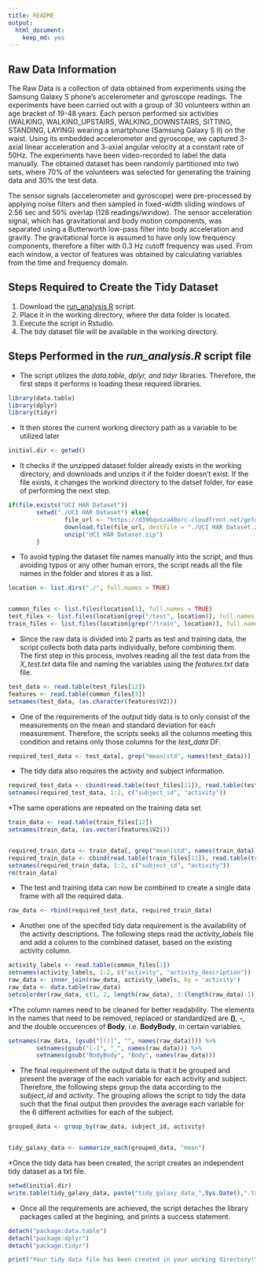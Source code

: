 ```yaml
---
title: README
output: 
  html_document: 
    keep_md: yes
---
```


## Raw Data Information

The Raw Data is a collection of data obtained from experiments using the Samsung Galaxy S phone's accelerometer and gyroscope readings. The experiments have been carried out with a group of 30 volunteers within an age bracket of 19-48 years. Each person performed six activities (WALKING, WALKING_UPSTAIRS, WALKING_DOWNSTAIRS, SITTING, STANDING, LAYING) wearing a smartphone (Samsung Galaxy S II) on the waist. Using its embedded accelerometer and gyroscope, we captured 3-axial linear acceleration and 3-axial angular velocity at a constant rate of 50Hz. The experiments have been video-recorded to label the data manually. The obtained dataset has been randomly partitioned into two sets, where 70% of the volunteers was selected for generating the training data and 30% the test data. 

The sensor signals (accelerometer and gyroscope) were pre-processed by applying noise filters and then sampled in fixed-width sliding windows of 2.56 sec and 50% overlap (128 readings/window). The sensor acceleration signal, which has gravitational and body motion components, was separated using a Butterworth low-pass filter into body acceleration and gravity. The gravitational force is assumed to have only low frequency components, therefore a filter with 0.3 Hz cutoff frequency was used. From each window, a vector of features was obtained by calculating variables from the time and frequency domain. 

## Steps Required to Create the Tidy Dataset
1. Download the [run_analysis.R](https://github.com/Sahil-yp/Getting_and_Cleaning_Data_Project.git) script.
2. Place it in the working directory, where the data folder is located.
3. Execute the script in Rstudio.
4. The tidy dataset file will be available in the working directory.

## Steps Performed in the *run_analysis.R* script file

* The script utilizes the *data.table, dplyr, and tidyr* libraries. Therefore, the first steps it performs is loading these required libraries.  
```r
library(data.table)
library(dplyr)
library(tidyr)
```

* It then stores the current working directory path as a variable to be utilized later
```r
initial.dir <- getwd()
```

* It checks if the unzipped dataset folder already exists in the working directory, and downloads and unzips it if the folder doesn't exist. If the file exists, it changes the workind directory to the datset folder, for ease of performing the next step.
```r
if(file.exists("UCI HAR Dataset"))
        setwd("./UCI HAR Dataset") else{
                file_url <- "https://d396qusza40orc.cloudfront.net/getdata%2Fprojectfiles%2FUCI%20HAR%20Dataset.zip"
                download.file(file_url, destfile = "./UCI HAR Dataset.zip")
                unzip("UCI HAR Dataset.zip")
        }
```

* To avoid typing the dataset file names manually into the script, and thus avoiding typos or any other human errors, the script reads all the file names in the folder and stores it as a list.
```r
location <- list.dirs("./", full.names = TRUE)


common_files <- list.files(location[1], full.names = TRUE)
test_files <- list.files(location[grep("/test", location)], full.names = TRUE)
train_files <- list.files(location[grep("/train", location)], full.names = TRUE)
```

* Since the raw data is divided into 2 parts as test and training data, the script collects both data parts individually, before combining them.  
The first step in this process, involves reading all the test data from the *X_test.txt* data file and naming the variables using the *features.txt* data file.
```r
test_data <- read.table(test_files[12])
features <- read.table(common_files[3])
setnames(test_data, (as.character(features$V2))) 
```

* One of the requirements of the output tidy data is to only consist of the measurements on the mean and standard deviation for each measurement. Therefore, the scripts seeks all the columns meeting this condition and retains only those columns for the _test_data_ DF.

```r
required_test_data <- test_data[, grep("mean|std", names(test_data))]
```

* The tidy data also requires the activity and subject information. 
```r
required_test_data <- cbind(read.table(test_files[11]), read.table(test_files[13]), required_test_data)
setnames(required_test_data, 1:2, c("subject_id", "activity"))
```


*The same operations are repeated on the training data set
```r
train_data <- read.table(train_files[12])
setnames(train_data, (as.vector(features$V2)))


required_train_data <- train_data[, grep("mean|std", names(train_data))]
required_train_data <- cbind(read.table(train_files[11]), read.table(train_files[13]), required_train_data)
setnames(required_train_data, 1:2, c("subject_id", "activity"))
rm(train_data)
```

* The test and training data can now be combined to create a single data frame with all the required data.
```r
raw_data <- rbind(required_test_data, required_train_data)
```

* Another one of the specifed tidy data requirement is the availability of the activity descriptions. The following steps read the _activity_labels_ file and add a column to the combined dataset, based on the existing activity column.
```r
activity_labels <- read.table(common_files[1])
setnames(activity_labels, 1:2, c("activity", "activity_description"))
raw_data <- inner_join(raw_data, activity_labels, by = 'activity')
raw_data <- data.table(raw_data)
setcolorder(raw_data, c(1, 2, length(raw_data), 3:(length(raw_data)-1)))
```

*The column names need to be cleaned for better readability. The elements in the names that need to be removed, replaced or standardized are **()**, **-**, and the double occurences of **Body**, i.e. **BodyBody**, in certain variables.
```r
setnames(raw_data, (gsub("[()]", "", names(raw_data)))) %>%
        setnames(gsub("[-]", "_", names(raw_data))) %>%
        setnames(gsub("BodyBody", "Body", names(raw_data)))
```

* The final requirement of the output data is that it be grouped and present the average of the each variable for each activity and subject. Therefore, the following steps group the data according to the *subject_id* and *activity*. The grouping allows the script to tidy the data such that the final output then provides the average each variable for the 6 different activities for each of the subject.
```r

grouped_data <- group_by(raw_data, subject_id, activity)


tidy_galaxy_data <- summarize_each(grouped_data, "mean")
```

*Once the tidy data has been created, the script creates an independent tidy dataset as a txt file.
```r
setwd(initial.dir)
write.table(tidy_galaxy_data, paste("tidy_galaxy_data_",Sys.Date(),".txt", sep = ""), col.names = TRUE, row.names = FALSE)
```

* Once all the requirements are achieved, the script detaches the library packages called at the begining, and prints a success statement.
```r
detach("package:data.table")
detach("package:dplyr")
detach("package:tidyr")

print("Your tidy data file has been created in your working directory!")
```
